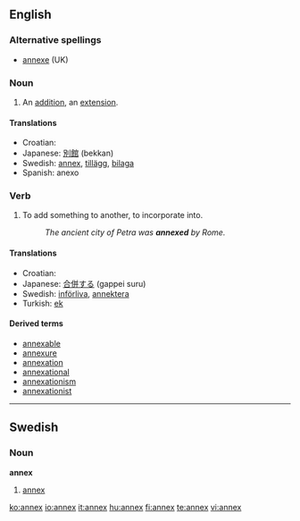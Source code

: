 ==English==

===Alternative spellings===
*[[annexe]] (UK)

===Noun===
{{en-noun|annexes}}

# An [[addition]], an [[extension]].

====Translations====
*Croatian: {{t-|hr|aneks|m}}
*Japanese: [[別館]] (bekkan)
*Swedish: [[#Swedish|annex]], [[tillägg]], [[bilaga]]
*Spanish: anexo

===Verb===
{{en-verb|annex|es}}

# To add something to another, to incorporate into.
#:''The ancient city of Petra was '''annexed''' by Rome.''

====Translations====
*Croatian: {{t-|hr|anektirati}}
*Japanese: [[合併する]] (gappei suru)
*Swedish: [[införliva]], [[annektera]]
*Turkish: [[ek]]
====Derived terms====
* [[annexable]]
* [[annexure]]
* [[annexation]]
* [[annexational]]
* [[annexationism]]
* [[annexationist]]

----

==Swedish==

===Noun===
{{sv-noun-n-zero}}
'''annex'''

# [[#English|annex]]

[[ko:annex]]
[[io:annex]]
[[it:annex]]
[[hu:annex]]
[[fi:annex]]
[[te:annex]]
[[vi:annex]]